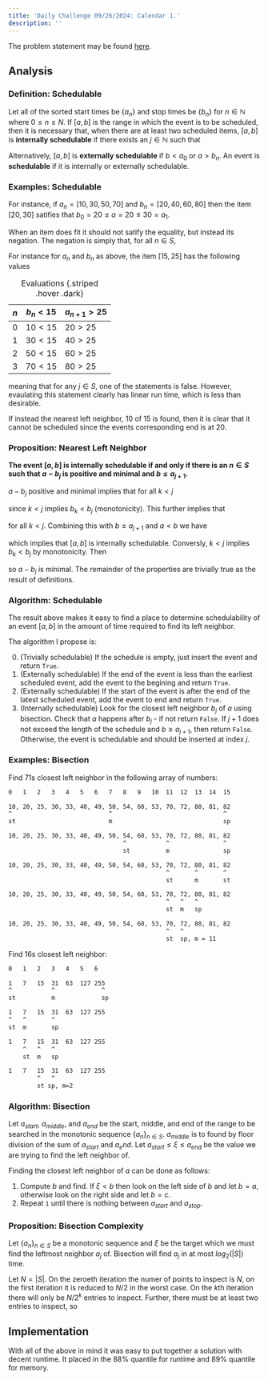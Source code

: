 ```yaml
---
title: 'Daily Challenge 09/26/2024: Calendar 1.'
description: '' 
---
```



The problem statement may be found [here](https://leetcode.com/problems/my-calendar-i).


## Analysis


### Definition: Schedulable

Let all of the sorted start times be $\{a_n\}$ and stop times be $\{b_n\}$ for 
$n\in \mathbb{N}$ where $0 \le n \le N$. If $[a, b]$ is the range in which 
the event is to be scheduled, then it is necessary that, when there are at 
least two scheduled items, $[a, b]$ is **internally schedulable** if there 
exists an $j \in \mathbb{N}$ such that

\begin{equation}
  b_j \leq a \land b \leq a_{j+1} 
\end{equation}

Alternatively, $[a, b]$ is **externally schedulable** if $b < a_0$ or 
$a > b_n$. An event is **schedulable** if it is internally or externally 
schedulable.


### Examples: Schedulable

For instance, if $a_n = [10, 30, 50, 70]$ and $b_n = [20, 40, 60, 80]$ then 
the item $[20, 30]$ satifies that $b_0 = 20 \leq a = 20 \leq 30 = a_1$. 

When an item does fit it should not satify the equality, but instead its 
negation. The negation is simply that, for all $n \in S$,

\begin{equation}
  b_j > a \lor b > a_{j+1}
\end{equation}


For instance for $a_n$ and $b_n$ as above, the item $[15, 25]$ has the 
following values

|$n$    | $b_n < 15$  | $a_{n+1} > 25$ | 
|-------|-------------|----------------|
|$0$    | $10 < 15$   | $20 > 25$      |
|$1$    | $30 < 15$   | $40 > 25$      |
|$2$    | $50 < 15$   | $60 > 25$      |
|$3$    | $70 < 15$   | $80 > 25$      |

: Evaluations {.striped .hover .dark}

meaning that for any $j \in S$, one of the statements is false. However, 
evaulating this statement clearly has linear run time, which is less than 
desirable. 

If instead the nearest left neighbor, $10$ of $15$ is found, then it is clear 
that it cannot be scheduled since the events corresponding end is at $20$.


### Proposition: Nearest Left Neighbor

**The event $[a, b]$ is internally schedulable if and only if there is an 
$n \in S$ such that $a - b_j$ is positive and minimal and $b \le a_{j+1}$.**


$a - b_j$ positive and minimal implies that for all $k < j$

\begin{equation}
  0 \le a - b_j \lt a - b_k
\end{equation}

since $k < j$ implies $b_k \lt b_j$ (monotonicity). This further implies that

\begin{equation}
  \begin{split}
    -a \le - b_j \lt -b_k \\
    a \ge b_j \ge b_k 
  \end{split}
\end{equation}

for all $k < j$. Combining this with $b \le a_{j+1}$ and $a < b$ we have

\begin{equation}
  b_j \le a \lt b \le a_{j+1}
\end{equation}

which implies that $[a, b]$ is internally schedulable. Conversly, $k < j$ 
implies $b_k \lt b_j$ by monotonicity. Then 

\begin{equation}
  \begin{split}
    b_k \lt b_j \le a \\
    b_k - a \lt b_j - a \le 0 \\
    a - b_k \gt a - b_j \ge 0
  \end{split}
\end{equation}

so $a - b_j$ is minimal. The remainder of the properties are trivially true as 
the result of definitions.


### Algorithm: Schedulable

The result above makes it easy to find a place to determine schedulability of
an event $[a, b]$ in the amount of time required to find its left neighbor.

The algorithm I propose is:

0. (Trivially schedulable) If the schedule is empty, just insert the event and 
   return ``True``.
1. (Externally schedulable) If the end of the event is less than the earliest 
   scheduled event, add the event to the begining and return ``True``. 
2. (Externally schedulable) If the start of the event is after the end of the 
   latest scheduled event, add the event to end and return ``True``.
3. (Internally schedulable) Look for the closest left neighbor $b_j$ of $a$ 
   using bisection. Check that $a$ happens after $b_j$ - if not return 
   ``False``. If $j+1$ does not exceed the length of the schedule and 
   $b \ge a_{j+1}$, then return ``False``. Otherwise, the event is schedulable
   and should be inserted at index $j$.


### Examples: Bisection

Find 71s closest left neighbor in the following array of numbers:


```default
0   1   2   3   4   5   6   7   8   9   10  11  12  13  14  15

10, 20, 25, 30, 33, 40, 49, 50, 54, 60, 53, 70, 72, 80, 81, 82
^                           ^                               ^      
st                          m                               sp

10, 20, 25, 30, 33, 40, 49, 50, 54, 60, 53, 70, 72, 80, 81, 82
                                ^           ^               ^
                                st          m               sp

10, 20, 25, 30, 33, 40, 49, 50, 54, 60, 53, 70, 72, 80, 81, 82
                                            ^       ^       ^
                                            st      m       st

10, 20, 25, 30, 33, 40, 49, 50, 54, 60, 53, 70, 72, 80, 81, 82
                                            ^   ^   ^
                                            st  m   sp

10, 20, 25, 30, 33, 40, 49, 50, 54, 60, 53, 70, 72, 80, 81, 82
                                            ^   ^
                                            st  sp, m = 11
```


Find 16s closest left neighbor:


```default
0   1   2   3   4   5   6

1   7   15  31  63  127 255
^           ^             ^
st          m             sp

1   7   15  31  63  127 255
^   ^       ^
st  m       sp

1   7   15  31  63  127 255
    ^   ^   ^
    st  m   sp

1   7   15  31  63  127 255
        ^   ^
        st sp, m=2
```

### Algorithm: Bisection

Let $a_{start}$, $a_{middle}$, and $a_{end}$ be the start, middle, and end of 
the range to be searched in the monotonic sequence $\{a_n\}_{n\in S}$. 
$a_{middle}$ is to found by floor division of the sum of $a_{start}$ and 
$a_end$. Let $a_{start} \le \xi \le a_{end}$ be the value we are trying to find 
the left neighbor of.

Finding the closest left neighbor of $a$ can be done as follows:

1. Compute $b$ and find. If $\xi < b$ then look on the left side of $b$ and 
   let $b=a$, otherwise look on the right side and let $b=c$.
2. Repeat ``1`` until there is nothing between $a_{start}$ and $a_{stop}$.


### Proposition: Bisection Complexity

Let $\{a_n\}_{n\in S}$ be a monotonic sequence and $\xi$ be the target which 
we must find the leftmost neighbor $a_j$ of. Bisection will find $a_j$ in 
at most $log_2(|S|)$ time.

Let $N = |S|$. On the zeroeth iteration the numer of points to inspect is $N$,
on the first iteration it is reduced to $N / 2$ in the worst case. On the 
$k$th iteration there will only be $N / 2^{k}$ entries to inspect. Further, 
there must be at least two entries to inspect, so

\begin{equation}
  \begin{split}
    \frac{N}{2 ^ k} > 2 \\
      \implies N > 2 ^ {k+1} \\
      \implies log_2(N) > k + 1
  \end{split}
\end{equation}


## Implementation

With all of the above in mind it was easy to put together a solution with 
decent runtime. It placed in the $88\%$ quantile for runtime and $89\%$ 
quantile for memory.


```.python
```


